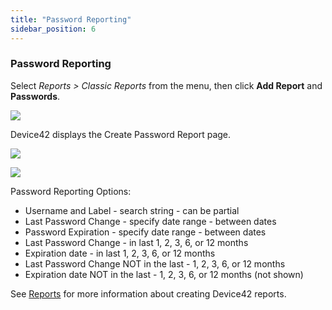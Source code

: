 ```yaml
---
title: "Password Reporting"
sidebar_position: 6
---
```


### Password Reporting

Select _Reports > Classic Reports_ from the menu, then click **Add Report** and **Passwords**.

![](/assets/images/Secrets-11-add-report-700x318.png)

Device42 displays the Create Password Report page.

![](/assets/images/Secrets-12-create-report-700x341.png)

![](/assets/images/Secrets-13-create-report-700x160.png)

Password Reporting Options:

- Username and Label - search string - can be partial
- Last Password Change - specify date range - between dates
- Password Expiration - specify date range - between dates
- Last Password Change - in last 1, 2, 3, 6, or 12 months
- Expiration date - in last 1, 2, 3, 6, or 12 months
- Last Password Change NOT in the last - 1, 2, 3, 6, or 12 months
- Expiration date NOT in the last - 1, 2, 3, 6, or 12 months (not shown)

See [Reports](docs/reports/index.mdx) for more information about creating Device42 reports.
